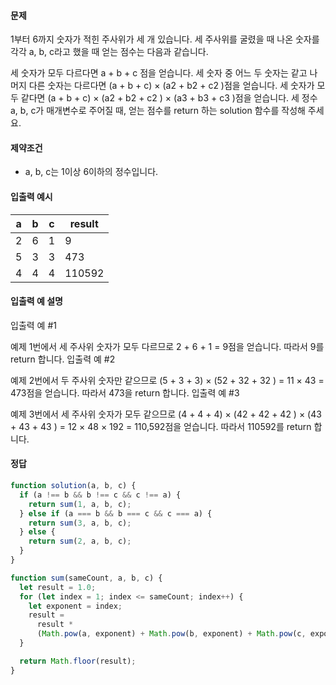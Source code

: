 #### 문제

1부터 6까지 숫자가 적힌 주사위가 세 개 있습니다. 세 주사위를 굴렸을 때 나온 숫자를 각각 a, b, c라고 했을 때 얻는 점수는 다음과 같습니다.

세 숫자가 모두 다르다면 a + b + c 점을 얻습니다.
세 숫자 중 어느 두 숫자는 같고 나머지 다른 숫자는 다르다면 (a + b + c) × (a2 + b2 + c2 )점을 얻습니다.
세 숫자가 모두 같다면 (a + b + c) × (a2 + b2 + c2 ) × (a3 + b3 + c3 )점을 얻습니다.
세 정수 a, b, c가 매개변수로 주어질 때, 얻는 점수를 return 하는 solution 함수를 작성해 주세요.

#### 제약조건

- a, b, c는 1이상 6이하의 정수입니다.

#### 입출력 예시

| a   | b   | c   | result |
| --- | --- | --- | ------ |
| 2   | 6   | 1   | 9      |
| 5   | 3   | 3   | 473    |
| 4   | 4   | 4   | 110592 |

#### 입출력 예 설명

입출력 예 #1

예제 1번에서 세 주사위 숫자가 모두 다르므로 2 + 6 + 1 = 9점을 얻습니다. 따라서 9를 return 합니다.
입출력 예 #2

예제 2번에서 두 주사위 숫자만 같으므로 (5 + 3 + 3) × (52 + 32 + 32 ) = 11 × 43 = 473점을 얻습니다. 따라서 473을 return 합니다.
입출력 예 #3

예제 3번에서 세 주사위 숫자가 모두 같으므로 (4 + 4 + 4) × (42 + 42 + 42 ) × (43 + 43 + 43 ) = 12 × 48 × 192 = 110,592점을 얻습니다. 따라서 110592를 return 합니다.

#### 정답

```javascript
function solution(a, b, c) {
  if (a !== b && b !== c && c !== a) {
    return sum(1, a, b, c);
  } else if (a === b && b === c && c === a) {
    return sum(3, a, b, c);
  } else {
    return sum(2, a, b, c);
  }
}

function sum(sameCount, a, b, c) {
  let result = 1.0;
  for (let index = 1; index <= sameCount; index++) {
    let exponent = index;
    result =
      result *
      (Math.pow(a, exponent) + Math.pow(b, exponent) + Math.pow(c, exponent));
  }

  return Math.floor(result);
}
```
